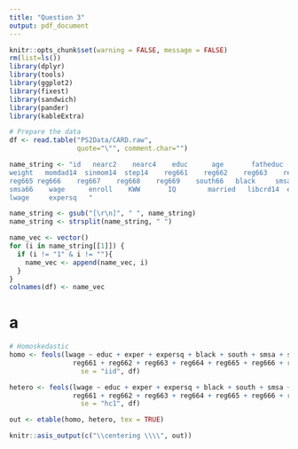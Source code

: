 ```yaml
---
title: "Question 3"
output: pdf_document
---
```


```r
knitr::opts_chunk$set(warning = FALSE, message = FALSE) 
rm(list=ls())
library(dplyr)
library(tools)
library(ggplot2)
library(fixest)
library(sandwich)
library(pander)
library(kableExtra)
```


```r
# Prepare the data
df <- read.table("PS2Data/CARD.raw", 
                 quote="\"", comment.char="")

name_string <- "id   nearc2    nearc4    educ      age       fatheduc  motheduc  
weight   momdad14  sinmom14  step14    reg661    reg662    reg663    reg664   
reg665 reg666    reg667    reg668    reg669    south66   black     smsa   south    
smsa66    wage      enroll    KWW       IQ        married   libcrd14  exper    
lwage     expersq   "

name_string <- gsub("[\r\n]", " ", name_string)
name_string <- strsplit(name_string, " ")

name_vec <- vector()
for (i in name_string[[1]]) {
  if (i != "1" & i != ""){
    name_vec <- append(name_vec, i)
  }
}
colnames(df) <- name_vec
```

# a
```r
# Homoskedastic
homo <- feols(lwage ~ educ + exper + expersq + black + south + smsa + smsa66 +
                reg661 + reg662 + reg663 + reg664 + reg665 + reg666 + reg667 + reg668,
                  se = "iid", df)

hetero <- feols(lwage ~ educ + exper + expersq + black + south + smsa + smsa66 +
                reg661 + reg662 + reg663 + reg664 + reg665 + reg666 + reg667 + reg668,
                  se = "hc1", df)

out <- etable(homo, hetero, tex = TRUE) 
```

```r
knitr::asis_output(c("\\centering \\\\", out))
```



